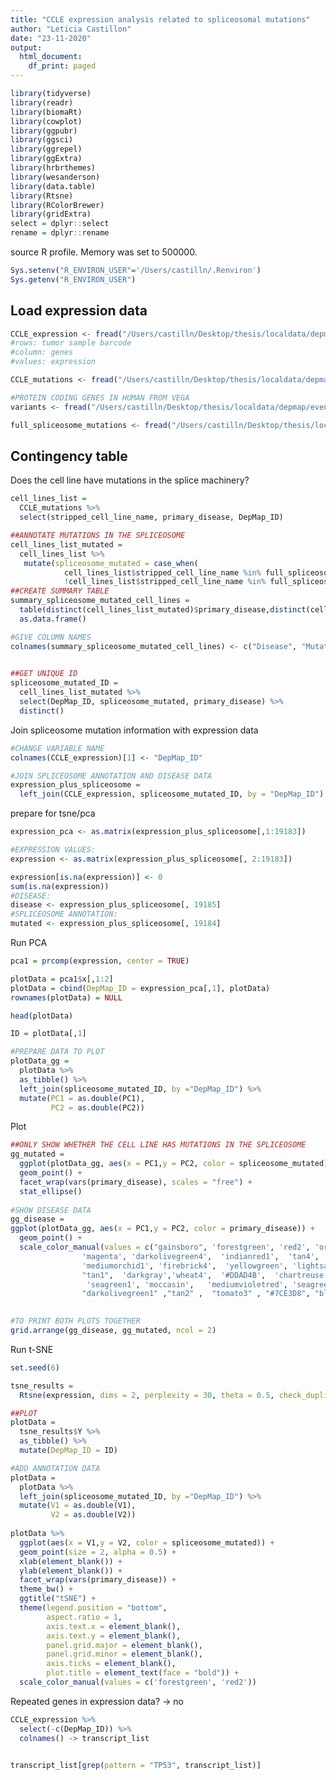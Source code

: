 ```yaml
---
title: "CCLE expression analysis related to spliceosomal mutations"
author: "Leticia Castillon"
date: "23-11-2020"
output:
  html_document:
    df_print: paged
---
```


```r
library(tidyverse)
library(readr)
library(biomaRt)
library(cowplot)
library(ggpubr)
library(ggsci)
library(ggrepel)
library(ggExtra)
library(hrbrthemes)
library(wesanderson)
library(data.table)
library(Rtsne)
library(RColorBrewer)
library(gridExtra)
select = dplyr::select
rename = dplyr::rename
```


source R profile. Memory was set to 500000.
```r
Sys.setenv("R_ENVIRON_USER"='/Users/castilln/.Renviron')
Sys.getenv("R_ENVIRON_USER")

```


## Load expression data

```r
CCLE_expression <- fread("/Users/castilln/Desktop/thesis/localdata/depmap/CCLE_expression.csv", header = TRUE) 
#rows: tumor sample barcode
#column: genes
#values: expression

CCLE_mutations <- fread("/Users/castilln/Desktop/thesis/localdata/depmap/CCLE_info", header = TRUE) #mutations and sample info 

#PROTEIN CODING GENES IN HUMAN FROM VEGA
variants <- fread("/Users/castilln/Desktop/thesis/localdata/depmap/eventid_to_geneid.tab") #(http://vega.archive.ensembl.org/info/data/ccds.html)

full_spliceosome_mutations <- fread("/Users/castilln/Desktop/thesis/localdata/depmap/mutations_spliceosome.csv")
```

## Contingency table  
Does the cell line have mutations in the splice machinery? 
```r
cell_lines_list = 
  CCLE_mutations %>% 
  select(stripped_cell_line_name, primary_disease, DepMap_ID)

##ANNOTATE MUTATIONS IN THE SPLICEOSOME
cell_lines_list_mutated = 
  cell_lines_list %>% 
   mutate(spliceosome_mutated = case_when(
            cell_lines_list$stripped_cell_line_name %in% full_spliceosome_mutations$stripped_cell_line_name ~ "YES", 
            !cell_lines_list$stripped_cell_line_name %in% full_spliceosome_mutations$stripped_cell_line_name ~ "NO")) 
##CREATE SUMMARY TABLE
summary_spliceosome_mutated_cell_lines = 
  table(distinct(cell_lines_list_mutated)$primary_disease,distinct(cell_lines_list_mutated)$spliceosome_mutated) %>% 
  as.data.frame() 

#GIVE COLUMN NAMES
colnames(summary_spliceosome_mutated_cell_lines) <- c("Disease", "Mutated", "Freq") 
  

##GET UNIQUE ID
spliceosome_mutated_ID = 
  cell_lines_list_mutated %>% 
  select(DepMap_ID, spliceosome_mutated, primary_disease) %>% 
  distinct() 
```

Join spliceosome mutation information with expression data
```r
#CHANGE VARIABLE NAME 
colnames(CCLE_expression)[1] <- "DepMap_ID"

#JOIN SPLICEOSOME ANNOTATION AND DISEASE DATA
expression_plus_spliceosome = 
  left_join(CCLE_expression, spliceosome_mutated_ID, by = "DepMap_ID")  
```

prepare for tsne/pca
```r
expression_pca <- as.matrix(expression_plus_spliceosome[,1:19183])

#EXPRESSION VALUES: 
expression <- as.matrix(expression_plus_spliceosome[, 2:19183])

expression[is.na(expression)] <- 0 
sum(is.na(expression))
#DISEASE:
disease <- expression_plus_spliceosome[, 19185]
#SPLICEOSOME ANNOTATION:
mutated <- expression_plus_spliceosome[, 19184]
```

Run PCA
```r
pca1 = prcomp(expression, center = TRUE)

plotData = pca1$x[,1:2]
plotData = cbind(DepMap_ID = expression_pca[,1], plotData)
rownames(plotData) = NULL

head(plotData)

ID = plotData[,1]

#PREPARE DATA TO PLOT
plotData_gg = 
  plotData %>% 
  as_tibble() %>% 
  left_join(spliceosome_mutated_ID, by ="DepMap_ID") %>%
  mutate(PC1 = as.double(PC1),
         PC2 = as.double(PC2))  
```

Plot
```r
##ONLY SHOW WHETHER THE CELL LINE HAS MUTATIONS IN THE SPLICEOSOME
gg_mutated = 
  ggplot(plotData_gg, aes(x = PC1,y = PC2, color = spliceosome_mutated)) +
  geom_point() +
  facet_wrap(vars(primary_disease), scales = "free") + 
  stat_ellipse() 
  
#SHOW DISEASE DATA 
gg_disease = 
ggplot(plotData_gg, aes(x = PC1,y = PC2, color = primary_disease)) +
  geom_point() +
  scale_color_manual(values = c("gainsboro", 'forestgreen', 'red2', 'orange',  'cornflowerblue', 
                'magenta', 'darkolivegreen4',  'indianred1',  'tan4', 'darkblue', 
                'mediumorchid1', 'firebrick4',  'yellowgreen', 'lightsalmon', 'tan3',
                "tan1",  'darkgray','wheat4',  '#DDAD4B',  'chartreuse', 
                 'seagreen1', 'moccasin',   'mediumvioletred', 'seagreen', 'cadetblue1',
                "darkolivegreen1" ,"tan2" ,  "tomato3" , "#7CE3D8", "black", "darkblue", "violetred", "black"))
 

#TO PRINT BOTH PLOTS TOGETHER 
grid.arrange(gg_disease, gg_mutated, ncol = 2)
```


Run t-SNE
```r
set.seed(6)

tsne_results = 
  Rtsne(expression, dims = 2, perplexity = 30, theta = 0.5, check_duplicates = FALSE, pca = TRUE)

##PLOT
plotData =
  tsne_results$Y %>% 
  as_tibble() %>% 
  mutate(DepMap_ID = ID)

#ADD ANNOTATION DATA
plotData = 
  plotData %>% 
  left_join(spliceosome_mutated_ID, by ="DepMap_ID") %>% 
  mutate(V1 = as.double(V1),
         V2 = as.double(V2))
 
plotData %>% 
  ggplot(aes(x = V1,y = V2, color = spliceosome_mutated)) +
  geom_point(size = 2, alpha = 0.5) +
  xlab(element_blank()) +
  ylab(element_blank()) +
  facet_wrap(vars(primary_disease)) +
  theme_bw() +
  ggtitle("tSNE") +
  theme(legend.position = "bottom",
        aspect.ratio = 1,
        axis.text.x = element_blank(),
        axis.text.y = element_blank(),
        panel.grid.major = element_blank(),
        panel.grid.minor = element_blank(),
        axis.ticks = element_blank(),
        plot.title = element_text(face = "bold")) +
  scale_color_manual(values = c('forestgreen', 'red2'))


```



Repeated genes in expression data? -> no
```r
CCLE_expression %>% 
  select(-c(DepMap_ID)) %>% 
  colnames() -> transcript_list

 
transcript_list[grep(pattern = "TP53", transcript_list)]
```

